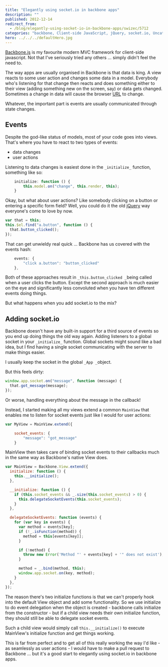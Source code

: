 ```yaml
---
title: "Elegantly using socket.io in backbone apps"
description: ""
published: 2012-12-14
redirect_from:
  - /blog/elegantly-using-socket-io-in-backbone-apps/swizec/5712
categories: "backbone, Client-side JavaScript, jQuery, socket.io, Uncategorized"
hero: ../../../defaultHero.jpg
---
```


[Backbone.js](http://backbonejs.org/) is my favourite modern MVC framework for client-side javascript. Not that I've seriously tried any others ... simply didn't feel the need to.

The way apps are usually organised in Backbone is that data is king. A view reacts to some user action and changes some data in a model. Everybody who's listening for that change then reacts and does something either to their view (adding something new on the screen, say) or data gets changed. Sometimes a change in data will cause the browser [URL](http://en.wikipedia.org/wiki/Uniform_Resource_Locator) to change.

Whatever, the important part is events are usually communicated through state changes.

## Events

Despite the god-like status of models, most of your code goes into views. That's where you have to react to two types of events:

- data changes
- user actions

Listening to data changes is easiest done in the `_initialize_` function, something like so:

```javascript
    initialize: function () {
        this.model.on("change", this.render, this);
    }
```

Okay, but what about user actions? Like somebody clicking on a button or entering a specific form field? Well, you could do it the old [jQuery](http://jquery.com/) way everyone's come to love by now.

```javascript
var that = this;
this.$el.find("a.button", function () {
  that.button_clicked();
});
```

That can get unwieldy real quick ... Backbone has us covered with the events hash:

```javascript
    events: {
        "click a.button": "button_clicked"
    },
```

Both of these approaches result in `_this.button_clicked _`being called when a user clicks the button. Except the second approach is much easier on the eye and significantly less convoluted when you have ten different events doing things.

But what happens when you add socket.io to the mix?

## Adding socket.io

Backbone doesn't have any built-in support for a third source of events so you end up doing things the old way again. Adding listeners to a global socket in your `_initialize_` function. Global sockets might sound like a bad idea, but I find having a single socket communicating with the server to make things easier.

I usually keep the socket in the global `_App _`object.

But this feels dirty:

```javascript
window.app.socket.on("message", function (message) {
  that.got_message(message);
});
```

Or worse, handling everything about the message in the callback!

Instead, I started making all my views extend a common `MainView` that enables me to listen for socket events just like I would for user actions:

```javascript
var MyView = MainView.extend({

    socket_events: {
        "message": "got_message"
    }
```

MainView then takes care of binding socket events to their callbacks much in the same way as Backbone's native View does.

```javascript
var MainView = Backbone.View.extend({
  initialize: function () {
    this.__initialize();
  },

  __initialize: function () {
    if (this.socket_events && _.size(this.socket_events) > 0) {
      this.delegateSocketEvents(this.socket_events);
    }
  },

  delegateSocketEvents: function (events) {
    for (var key in events) {
      var method = events[key];
      if (!_.isFunction(method)) {
        method = this[events[key]];
      }

      if (!method) {
        throw new Error('Method "' + events[key] + '" does not exist');
      }

      method = _.bind(method, this);
      window.app.socket.on(key, method);
    }
  },
});
```

The reason there's two initialize functions is that we can't properly hook into the default View object and add some functionality. So we use initialize to do event delegation when the object is created - backbone calls initialize from the constructor - but if a child view needs their own initialize function, they should still be able to delegate socket events.

Such a child view would simply call `this.__initialize()` to execute MainView's initialize function and get things working.

This is far from perfect and to get all of this really working the way I'd like - as seamlessly as user actions - I would have to make a pull request to Backbone ... but it's a good start to elegantly using socket.io in backbone apps.